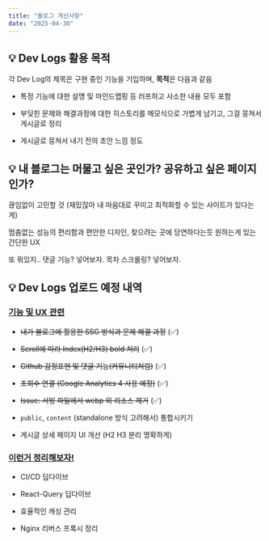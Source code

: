 ```yaml
---
title: "블로그 개선사항"
date: "2025-04-30"
---
```


## 💡 Dev Logs 활용 목적

각 Dev Log의 제목은 구현 중인 기능을 기입하며, **목적**은 다음과 같음

- 특정 기능에 대한 설명 및 마인드맵핑 등 러프하고 사소한 내용 모두 포함

- 부딪힌 문제와 해결과정에 대한 히스토리를 메모식으로 가볍게 남기고, 그걸 뭉쳐서 게시글로 정리

- 게시글로 뭉쳐서 내기 전의 초안 느낌 정도

## 💡 내 블로그는 머물고 싶은 곳인가? 공유하고 싶은 페이지인가?

끊임없이 고민할 것 (재밌잖아 내 마음대로 꾸미고 최적화할 수 있는 사이트가 있다는게)

멈춤없는 성능의 편리함과 편안한 디자인, 찾으려는 곳에 당연하다는듯 원하는게 있는 간단한 UX

또 뭐있지.. 댓글 기능? 넣어보자. 목차 스크롤링? 넣어보자.

## 💡 Dev Logs 업로드 예정 내역

### <u>기능 및 UX 관련</u>

- ~~내가 블로그에 활용한 SSG 방식과 문제 해결 과정~~ (✅)

- ~~Scroll에 따라 Index(H2/H3) bold 처리~~ (✅)

- ~~Github 감정표현 및 댓글 기능(커뮤니티처럼)~~ (✅)

- ~~조회수 연결 (Google Analytics 4 사용 예정)~~ (✅)

- ~~Issue: 서빙 파일에서 webp 외 리소스 제거~~ (✅)

- `public`, `content` (standalone 방식 고려해서) 통합시키기

- 게시글 상세 페이지 UI 개선 (H2 H3 분리 명확하게)

### <u>이런거 정리해보자!</u>

- CI/CD 딥다이브

- React-Query 딥다이브

- 효율적인 캐싱 관리

- Nginx 리버스 프록시 정리
